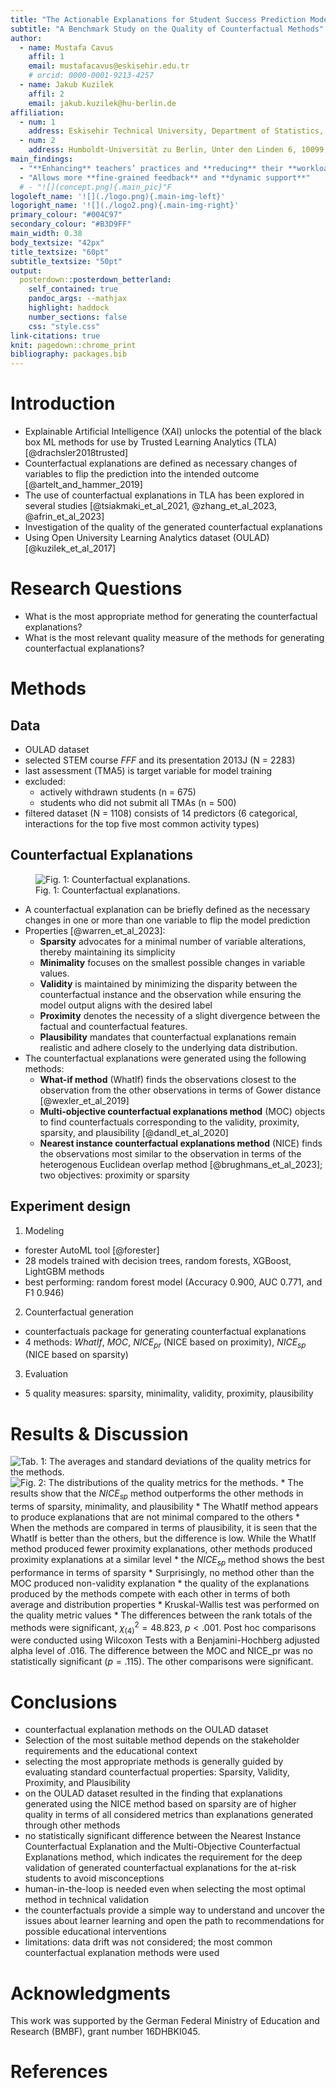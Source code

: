 ```yaml
---
title: "The Actionable Explanations for Student Success Prediction Models"
subtitle: "A Benchmark Study on the Quality of Counterfactual Methods"
author:
  - name: Mustafa Cavus
    affil: 1
    email: mustafacavus@eskisehir.edu.tr
    # orcid: 0000-0001-9213-4257
  - name: Jakub Kuzilek
    affil: 2
    email: jakub.kuzilek@hu-berlin.de
affiliation:
  - num: 1
    address: Eskisehir Technical University, Department of Statistics, Eskisehir, Turkiye
  - num: 2
    address: Humboldt-Universität zu Berlin, Unter den Linden 6, 10099, Berlin, Germany
main_findings:
  - "**Enhancing** teachers’ practices and **reducing** their **workload**"
  - "Allows more **fine-grained feedback** and **dynamic support**"
  # - "![](concept.png){.main_pic}"F
logoleft_name: '![](./logo.png){.main-img-left}'
logoright_name: '![](./logo2.png){.main-img-right}'
primary_colour: "#004C97"
secondary_colour: "#B3D9FF"
main_width: 0.38
body_textsize: "42px"
title_textsize: "60pt"
subtitle_textsize: "50pt"
output: 
  posterdown::posterdown_betterland:
    self_contained: true
    pandoc_args: --mathjax
    highlight: haddock
    number_sections: false
    css: "style.css"
link-citations: true
knit: pagedown::chrome_print
bibliography: packages.bib
---
```

# Introduction
<!-- * feedback is considered essential for supporting successful learning processes and outcomes [@hattie2007power] -->
* Explainable Artificial Intelligence (XAI) unlocks the potential of the black box ML methods for use by Trusted Learning Analytics (TLA) [@drachsler2018trusted]
* Counterfactual explanations are defined as necessary changes of variables to flip the prediction into the intended outcome [@artelt_and_hammer_2019]
* The use of counterfactual explanations in TLA has been explored in several studies [@tsiakmaki_et_al_2021, @zhang_et_al_2023, @afrin_et_al_2023]
* Investigation of the quality of the generated counterfactual explanations
* Using Open University Learning Analytics dataset (OULAD) [@kuzilek_et_al_2017]

# Research Questions
* What is the most appropriate method for generating the counterfactual explanations?
* What is the most relevant quality measure of the methods for generating counterfactual explanations?

# Methods
## Data
* OULAD dataset 
* selected STEM course *FFF* and its presentation 2013J (N = 2283)
* last assessment (TMA5) is target variable for model training
* excluded: 
  * actively withdrawn students (n = 675) 
  * students who did not submit all TMAs (n = 500)
* filtered dataset (N = 1108) consists of $14$ predictors ($6$ categorical, interactions for the top five most common activity types)

## Counterfactual Explanations
![Fig. 1: Counterfactual explanations.](./ce.png)

* A counterfactual explanation can be briefly defined as the necessary changes in one or more than one variable to flip the model prediction
* Properties [@warren_et_al_2023]: 
  * **Sparsity** advocates for a minimal number of variable alterations, thereby maintaining its simplicity
  * **Minimality** focuses on the smallest possible changes in variable values. 
  * **Validity** is maintained by minimizing the disparity between the counterfactual instance and the observation while ensuring the model output aligns with the desired label 
  * **Proximity** denotes the necessity of a slight divergence between the factual and counterfactual features. 
  * **Plausibility** mandates that counterfactual explanations remain realistic and adhere closely to the underlying data distribution. 
* The counterfactual explanations were generated using the following methods: 
  * **What-if method** (WhatIf) finds the observations closest to the observation from the other observations in terms of Gower distance [@wexler_et_al_2019]
  * **Multi-objective counterfactual explanations method** (MOC) objects to find counterfactuals corresponding to the validity, proximity, sparsity, and plausibility [@dandl_et_al_2020] 
  * **Nearest instance counterfactual explanations method** (NICE) finds the observations most similar to the observation in terms of the heterogenous Euclidean overlap method [@brughmans_et_al_2023]; two objectives: proximity or sparsity

## Experiment design
1. Modeling
  * forester AutoML tool [@forester]
  * 28 models trained with decision trees, random forests, XGBoost, LightGBM methods
  * best performing: random forest model (Accuracy $0.900$, AUC $0.771$, and F1 $0.946$)
2. Counterfactual generation
  * counterfactuals package for generating counterfactual explanations
  * 4 methods: $WhatIf$, $MOC$, $NICE_{pr}$ (NICE based on proximity), $NICE_{sp}$ (NICE based on sparsity)
3. Evaluation
  * 5 quality measures: sparsity, minimality, validity, proximity, plausibility

# Results & Discussion
![Tab. 1: The averages and standard deviations of the quality metrics for the methods.](./averages.png)
![Fig. 2: The distributions of the quality metrics for the methods.](./plot2.png)
* The results show that the $NICE_{sp}$ method outperforms the other methods in terms of sparsity, minimality, and plausibility
* The WhatIf method appears to produce explanations that are not minimal compared to the others
*  When the methods are compared in terms of plausibility, it is seen that the WhatIf is better than the others, but the difference is low. While the WhatIf method produced fewer proximity explanations, other methods produced proximity explanations at a similar level
* the $NICE_{sp}$ method shows the best performance in terms of sparsity
* Surprisingly, no method other than the MOC produced non-validity explanation
* the quality of the explanations produced by the methods compete with each other in terms of both average and distribution properties
* Kruskal-Wallis test was performed on the quality metric values
* The differences between the rank totals of the methods were significant, $\chi_{(4)}^2 = 48.823$, $p < .001$. Post hoc comparisons were conducted using Wilcoxon Tests with a Benjamini-Hochberg adjusted alpha level of $.016$. The difference between the MOC and NICE\_pr was no statistically significant $(p = .115)$. The other comparisons were significant.

# Conclusions
* counterfactual explanation methods on the OULAD dataset
* Selection of the most suitable method depends on the stakeholder requirements and the educational context
* selecting the most appropriate methods is generally guided by evaluating standard counterfactual properties: Sparsity, Validity, Proximity, and Plausibility
*  on the OULAD dataset resulted in the finding that explanations generated using the NICE method based on sparsity are of higher quality in terms of all considered metrics than explanations generated through other methods
* no statistically significant difference between the Nearest Instance Counterfactual Explanation and the Multi-Objective Counterfactual Explanations method, which indicates the requirement for the deep validation of generated counterfactual explanations for the at-risk students to avoid misconceptions
* human-in-the-loop is needed even when selecting the most optimal method in technical validation
* the counterfactuals provide a simple way to understand and uncover the issues about learner learning and open the path to recommendations for possible educational interventions
* limitations: data drift was not considered; the most common counterfactual explanation methods were used

# Acknowledgments
This work was supported by the German Federal Ministry of Education and Research (BMBF), grant number 16DHBKI045.

# References
